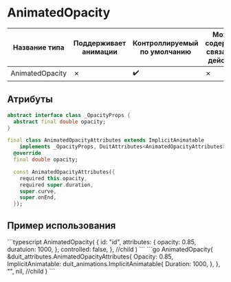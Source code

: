 
# AnimatedOpacity

| Название типа| Поддерживает анимации | Контроллируемый по умолчанию | Может содержать связанное действие | Ссылка |
| - | - | - | - | - |
| AnimatedOpacity | &cross; | :heavy_check_mark: | &cross; | [link](https://api.flutter.dev/flutter/widgets/AnimatedOpacity-class.html) |

## Атрибуты

```dart
abstract interface class _OpacityProps {
  abstract final double opacity;
}

final class AnimatedOpacityAttributes extends ImplicitAnimatable
    implements _OpacityProps, DuitAttributes<AnimatedOpacityAttributes> {
  @override
  final double opacity;

  const AnimatedOpacityAttributes({
    required this.opacity,
    required super.duration,
    super.curve,
    super.onEnd,
  });
```

## Пример использования

<Tabs groupId="lang">
  <TabItem value="ts" label="TypeScript" default>
    ```typescript
    AnimatedOpacity(
        {
            id: "id",
            attributes: {
                opacity: 0.85,
                duratuion: 1000,
            },
            controlled: false,
        },
        //child
    )
    ```
  </TabItem>
  <TabItem value="go" label="Go">
    ```go
	AnimatedOpacity(
		&duit_attributes.AnimatedOpacityAttributes{
			Opacity: 0.85,
			ImplicitAnimatable: duit_animations.ImplicitAnimatable{
				Duration: 1000,
			},
		},
		"",
		nil, //child
	)
    ```
  </TabItem>
</Tabs>

